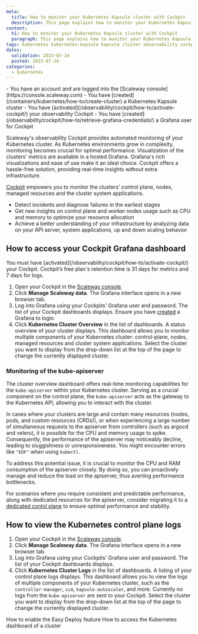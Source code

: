 ```yaml
---
meta:
  title: How to monitor your Kubernetes Kapsule cluster with Cockpit
  description: This page explains how to monitor your Kubernetes Kapsule cluster with Cockpit
content:
  h1: How to monitor your Kubernetes Kapsule cluster with Cockpit
  paragraph: This page explains how to monitor your Kubernetes Kapsule cluster with Cockpit
tags: kubernetes kubernetes-kapsule kapsule cluster observability cockpit
dates:
  validation: 2023-07-24
  posted: 2023-07-24
categories:
  - kubernetes
---
```


<Macro id="iam-requirements" />

<Message type="requirement">
  - You have an account and are logged into the [Scaleway console](https://console.scaleway.com)
  - You have [created](/containers/kubernetes/how-to/create-cluster) a Kubernetes Kapsule cluster
  - You have [activated](/observability/cockpit/how-to/activate-cockpit/) your observability Cockpit
  - You have [created](/observability/cockpit/how-to/retrieve-grafana-credentials/) a Grafana user for Cockpit
</Message>

Scaleway's observability Cockpit provides automated monitoring of your Kubernetes cluster. As Kubernetes environments grow in complexity, monitoring becomes crucial for optimal performance. Visualization of the clusters' metrics are available in a hosted Grafana.
Grafana's rich visualizations and ease of use make it an ideal choice. Cockpit offers a hassle-free solution, providing real-time insights without extra infrastructure.

[Cockpit](/observability/cockpit/quickstart/) empowers you to monitor the clusters' control plane, nodes, managed resources and the cluster system applications.
* Detect incidents and diagnose failures in the earliest stages
* Get new insights on control plane and worker nodes usage such as CPU and memory to optimize your resource allocation
* Achieve a better understanding of your infrastructure by analyzing data on your API server, system applications, up and down scaling behavior

## How to access your Cockpit Grafana dashboard

<Message type="important">
  You must have [activated](/observability/cockpit/how-to/activate-cockpit/) your Cockpit. Cockpit’s free plan's retention time is 31 days for metrics and 7 days for logs.
</Message>

1. Open your Cockpit in the [Scaleway console](https://console.scaleway.com/cockpit/overview).
2. Click **Manage Scaleway data**. The Grafana interface opens in a new browser tab.
3. Log into Grafana using your Cockpits' Grafana user and password. The list of your Cockpit dashboards displays.
      <Message type="note">
        Ensure you have [created](/observability/cockpit/how-to/retrieve-grafana-credentials/) a Grafana to login.
      </Message>
4. Click **Kubernetes Cluster Overview** in the list of dashboards. A status overview of your cluster displays. This dashboard allows you to monitor multiple components of your Kubernetes cluster: control-plane, nodes, managed resources and cluster system applications.
    <Lightbox src="scaleway-k8s-cluster-metrics.webp" alt="" />
    <Message type="tip">
      Select the cluster you want to display from the drop-down list at the top of the page to change the currently displayed cluster.
    </Message>

### Monitoring of the kube-apiserver

The cluster overview dashboard offers real-time monitoring capabilities for the `kube-apiserver` within your Kubernetes cluster. Serving as a crucial component on the control plane, the `kube-apiserver` acts as the gateway to the Kubernetes API, allowing you to interact with the cluster.

In cases where your clusters are large and contain many resources (nodes, pods, and custom resources (CRDs)), or when experiencing a large number of simultaneous requests to the apiserver from controllers (such as  argocd and velero),  it is possible for the CPU and memory usage to spike. Consequently, the performance of the apiserver may noticeably decline, leading to sluggishness or unresponsiveness. You might encounter errors like `"EOF"` when using `kubectl`.

To address this potential issue, it is crucial to monitor the CPU and RAM consumption of the apiserver closely. By doing so, you can proactively manage and reduce the load on the apiserver, thus averting performance bottlenecks.

For scenarios where you require consistent and predictable performance, along with dedicated resources for the apiserver, consider migrating it to a [dedicated contol plane](https://www.scaleway.com/en/kubernetes-dedicated-control-plane/) to ensure optimal performance and stability.

## How to view the Kubernetes control plane logs

1. Open your Cockpit in the [Scaleway console](https://console.scaleway.com/cockpit/overview).
2. Click **Manage Scaleway data**. The Grafana interface opens in a new browser tab.
3. Log into Grafana using your Cockpits' Grafana user and password. The list of your Cockpit dashboards displays.
4. Click **Kubernetes Cluster Logs** in the list of dashboards. A listing of your control plane logs displays. This dashboard allows you to view the logs of multiple components of your Kubernetes cluster, such as the `controller-manager`, `ccm`, `kapsule-autoscaler`, and more.
    <Message type="note">
      Currently no logs from the `kube-apiserver` are sent to your Cockpit.
    </Message>
    <Lightbox src="scaleway-k8s-cp-logs.webp" alt="" />
    <Message type="tip">
      Select the cluster you want to display from the drop-down list at the top of the page to change the currently displayed cluster.
    </Message>

<Navigation title="See Also">
  <PreviousButton to="/containers/kubernetes/how-to/enable-easy-deploy/">How to enable the Easy Deploy feature</PreviousButton>
  <NextButton to="/containers/kubernetes/how-to/access-kubernetes-dashboard/">How to access the Kubernetes dashboard of a cluster</NextButton>
</Navigation>
